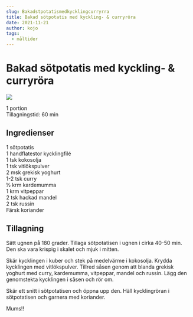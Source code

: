 ```yaml
---
slug: Bakadstpotatismedkycklingcurryrra
title: Bakad sötpotatis med kyckling- & curryröra
date: 2021-11-21
author: kojo
tags:
  - måltider
---
```


# Bakad sötpotatis med kyckling- & curryröra

![](../images/b57617f0-ed7c-4d34-98d8-5f4463ca3bf2.png)



1 portion <br/>
Tillagningstid: 60 min

 ## Ingredienser

1 sötpotatis<br/>
1 handflatestor kycklingfilé <br/>
1 tsk kokosolja<br/>
1 tsk vitlökspulver<br/>
2 msk grekisk yoghurt<br/>
1-2 tsk curry<br/>
1⁄2 krm kardemumma<br/>
1 krm vitpeppar <br/>
2 tsk hackad mandel<br/>
2 tsk russin<br/>
Färsk koriander

 ## Tillagning

Sätt ugnen på 180 grader. Tillaga sötpotatisen i ugnen i cirka 40-50 min. Den ska vara krispig i skalet och mjuk i mitten.  

Skär kycklingen i kuber och stek på medelvärme i kokosolja. Krydda kycklingen med vitlökspulver. Tillred såsen genom att blanda grekisk yoghurt med curry, kardemumma, vitpeppar, mandel och russin. Lägg den genomstekta kycklingen i såsen och rör om. 

Skär ett snitt i sötpotatisen och öppna upp den. Häll kycklingröran i sötpotatisen och garnera med koriander. 

Mums!!

